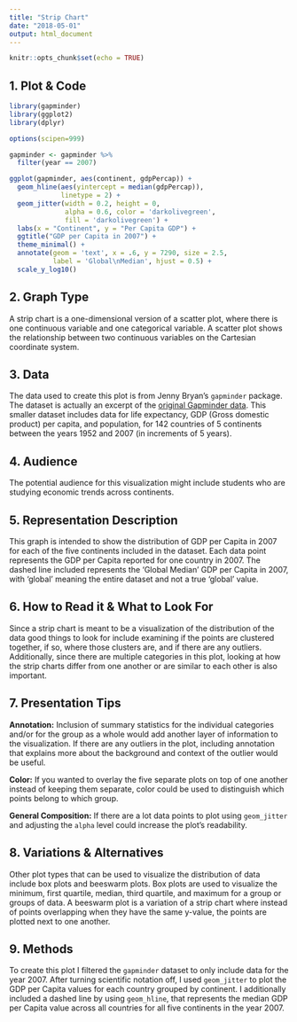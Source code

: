 ```yaml
---
title: "Strip Chart"
date: "2018-05-01"
output: html_document
---
```


```r
knitr::opts_chunk$set(echo = TRUE)
```

## 1. Plot & Code
```r
library(gapminder)
library(ggplot2)
library(dplyr)

options(scipen=999)

gapminder <- gapminder %>% 
  filter(year == 2007)

ggplot(gapminder, aes(continent, gdpPercap)) +
  geom_hline(aes(yintercept = median(gdpPercap)), 
             linetype = 2) +
  geom_jitter(width = 0.2, height = 0,
              alpha = 0.6, color = 'darkolivegreen',
              fill = 'darkolivegreen') +
  labs(x = "Continent", y = "Per Capita GDP") +
  ggtitle("GDP per Capita in 2007") +
  theme_minimal() +
  annotate(geom = 'text', x = .6, y = 7290, size = 2.5,
           label = 'Global\nMedian', hjust = 0.5) +
  scale_y_log10()
```

## 2. Graph Type
A strip chart is a one-dimensional version of a scatter plot, where there is one continuous variable and one categorical variable. A scatter plot shows the relationship between two continuous variables on the Cartesian coordinate system. 

## 3. Data 
The data used to create this plot is from Jenny Bryan's `gapminder` package. The dataset is actually an excerpt of the [original Gapminder data](http://www.gapminder.org/data/). This smaller dataset includes data for life expectancy, GDP (Gross domestic product) per capita, and population, for 142 countries of 5 continents between the years 1952 and 2007 (in increments of 5 years).

## 4. Audience
The potential audience for this visualization might include students who are studying economic trends across continents.

## 5. Representation Description
This graph is intended to show the distribution of GDP per Capita in 2007 for each of the five continents included in the dataset. Each data point represents the GDP per Capita reported for one country in 2007. The dashed line included represents the 'Global Median' GDP per Capita in 2007, with 'global' meaning the entire dataset and not a true 'global' value. 

## 6. How to Read it & What to Look For
Since a strip chart is meant to be a visualization of the distribution of the data good things to look for include examining if the points are clustered together, if so, where those clusters are, and if there are any outliers. Additionally, since there are multiple categories in this plot, looking at how the strip charts differ from one another or are similar to each other is also important. 

## 7. Presentation Tips
__Annotation:__ Inclusion of summary statistics for the individual categories and/or for the group as a whole would add another layer of information to the visualization. If there are any outliers in the plot, including annotation that explains more about the background and context of the outlier would be useful. 

__Color:__ If you wanted to overlay the five separate plots on top of one another instead of keeping them separate, color could be used to distinguish which points belong to which group.

__General Composition:__ If there are a lot data points to plot using `geom_jitter` and adjusting the `alpha` level could increase the plot's readability.

## 8. Variations & Alternatives
Other plot types that can be used to visualize the distribution of data include box plots and beeswarm plots. Box plots are used to visualize the minimum, first quartile, median, third quartile, and maximum for a group or groups of data. A beeswarm plot is a variation of a strip chart where instead of points overlapping when they have the same y-value, the points are plotted next to one another. 

## 9. Methods
To create this plot I filtered the `gapminder` dataset to only include data for the year 2007. After turning scientific notation off, I used `geom_jitter` to plot the GDP per Capita values for each country grouped by continent. I additionally included a dashed line by using `geom_hline`, that represents the median GDP per Capita value across all countries for all five continents in the year 2007. 


